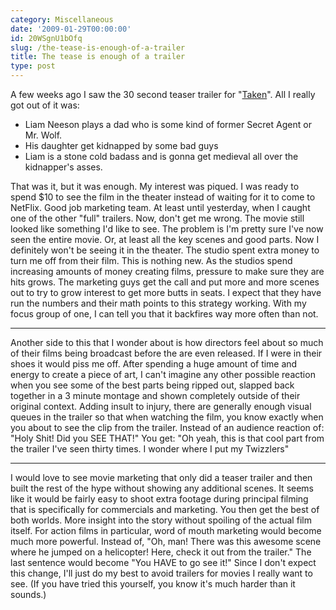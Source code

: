 ```yaml
---
category: Miscellaneous
date: '2009-01-29T00:00:00'
id: 20WSgnU1bOfq
slug: /the-tease-is-enough-of-a-trailer
title: The tease is enough of a trailer
type: post
---
```


A few weeks ago I saw the 30 second teaser trailer for
"[Taken](http://www.imdb.com/title/tt0936501/)". All I really got
out of it was:
-   Liam Neeson plays a dad who is some kind of former Secret Agent
    or Mr. Wolf.
-   His daughter get kidnapped by some bad guys
-   Liam is a stone cold badass and is gonna get medieval all over
    the kidnapper's asses.

That was it, but it was enough. My interest was piqued. I was ready
to spend $10 to see the film in the theater instead of waiting for
it to come to NetFlix. Good job marketing team. At least until
yesterday, when I caught one of the other "full" trailers. Now,
don't get me wrong. The movie still looked like something I'd like
to see. The problem is I'm pretty sure I've now seen the entire
movie. Or, at least all the key scenes and good parts. Now I
definitely won't be seeing it in the theater. The studio spent
extra money to turn me off from their film. This is nothing new. As
the studios spend increasing amounts of money creating films,
pressure to make sure they are hits grows. The marketing guys get
the call and put more and more scenes out to try to grow interest
to get more butts in seats. I expect that they have run the numbers
and their math points to this strategy working. With my focus group
of one, I can tell you that it backfires way more often than not.

* * * * *

Another side to this that I wonder about is how directors feel
about so much of their films being broadcast before the are even
released. If I were in their shoes it would piss me off. After
spending a huge amount of time and energy to create a piece of art,
I can't imagine any other possible reaction when you see some of
the best parts being ripped out, slapped back together in a 3
minute montage and shown completely outside of their original
context. Adding insult to injury, there are generally enough visual
queues in the trailer so that when watching the film, you know
exactly when you about to see the clip from the trailer. Instead of
an audience reaction of: "Holy Shit! Did you SEE THAT!" You get:
"Oh yeah, this is that cool part from the trailer I've seen thirty
times. I wonder where I put my Twizzlers"

* * * * *

I would love to see movie marketing that only did a teaser trailer
and then built the rest of the hype without showing any additional
scenes. It seems like it would be fairly easy to shoot extra
footage during principal filming that is specifically for
commercials and marketing. You then get the best of both worlds.
More insight into the story without spoiling of the actual film
itself. For action films in particular, word of mouth marketing
would become much more powerful. Instead of, "Oh, man! There was
this awesome scene where he jumped on a helicopter! Here, check it
out from the trailer." The last sentence would become "You HAVE to
go see it!" Since I don't expect this change, I'll just do my best
to avoid trailers for movies I really want to see. (If you have
tried this yourself, you know it's much harder than it sounds.)
